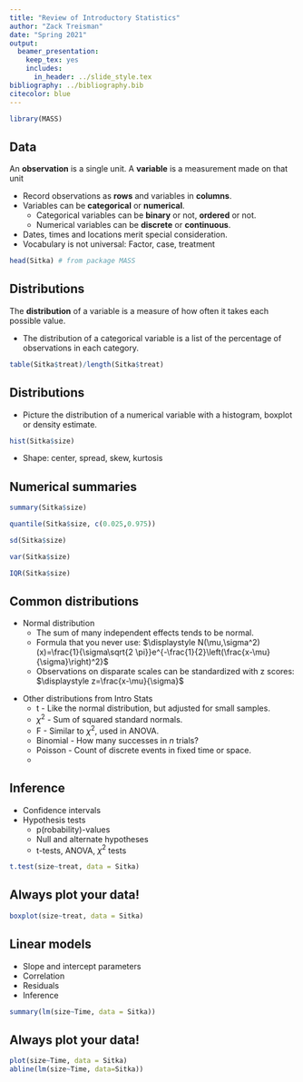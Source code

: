 ```yaml
---
title: "Review of Introductory Statistics"
author: "Zack Treisman"
date: "Spring 2021"
output: 
  beamer_presentation: 
    keep_tex: yes
    includes: 
      in_header: ../slide_style.tex
bibliography: ../bibliography.bib    
citecolor: blue
---
```


```r

library(MASS)

```

## Data

An **observation** is a single unit.  A **variable** is a measurement made on that unit 

* Record observations as **rows** and variables in **columns**.    
* Variables can be **categorical** or **numerical**.
    * Categorical variables can be **binary** or not, **ordered** or not.
    * Numerical variables can be **discrete** or **continuous**.
* Dates, times and locations merit special consideration.
* Vocabulary is not universal: Factor, case, treatment \ldots

```r
head(Sitka) # from package MASS
```


## Distributions

The **distribution** of a variable is a measure of how often it takes each possible value.

* The distribution of a categorical variable is a list of the percentage of observations in each category.
```r
table(Sitka$treat)/length(Sitka$treat)
```

## Distributions

* Picture the distribution of a numerical variable with a histogram, boxplot or density estimate.
```r
hist(Sitka$size)
```

* Shape: center, spread, skew, kurtosis

##  Numerical summaries

```r
summary(Sitka$size)
```

```r
quantile(Sitka$size, c(0.025,0.975))
```

```r
sd(Sitka$size)
```

```r
var(Sitka$size)
```

```r
IQR(Sitka$size)
```

## Common distributions

* Normal distribution
    * The sum of many independent effects tends to be normal.
    * Formula that you never use: $\displaystyle N(\mu,\sigma^2)(x)=\frac{1}{\sigma\sqrt{2 \pi}}e^{-\frac{1}{2}\left(\frac{x-\mu}{\sigma}\right)^2}$
    * Observations on disparate scales can be standardized with z scores: $\displaystyle z=\frac{x-\mu}{\sigma}$
    
\medskip    
    
* Other distributions from Intro Stats
    * t - Like the normal distribution, but adjusted for small samples.
    * $\chi^2$ - Sum of squared standard normals.
    * F - Similar to $\chi^2$, used in ANOVA.
    * Binomial - How many successes in $n$ trials?
    * Poisson - Count of discrete events in fixed time or space.
    * \ldots

## Inference

* Confidence intervals
* Hypothesis tests
    * p(robability)-values
    * Null and alternate hypotheses
    * t-tests, ANOVA, $\chi^2$ tests

\footnotesize   
```r
t.test(size~treat, data = Sitka)
```
\normalsize

## Always plot your data!

```r
boxplot(size~treat, data = Sitka)
```

## Linear models

* Slope and intercept parameters
* Correlation
* Residuals
* Inference

\scriptsize   
```r
summary(lm(size~Time, data = Sitka))
```
\normalsize


## Always plot your data!

```r
plot(size~Time, data = Sitka)
abline(lm(size~Time, data=Sitka))
```

